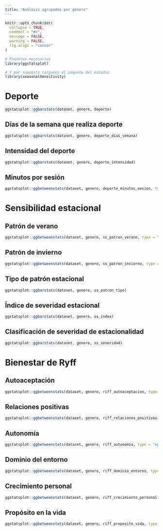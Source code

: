 ```yaml
---
title: "Análisis agrupados por género"
---
```


```r
knitr::opts_chunk$set(
  collapse = TRUE,
  comment = "#>",
  message = FALSE,
  warning = FALSE,
  fig.align = "center"
)
```

```r
# Paquetes necesarios
library(ggstatsplot)

# Y por supuesto cargamos el paquete del estudio
library(seasonalSensitivity)
```

# Deporte

```r
ggstatsplot::ggbarstats(dataset, genero, deporte)
```

## Días de la semana que realiza deporte

```r
ggstatsplot::ggbarstats(dataset, genero, deporte_dias_semana)
```


## Intensidad del deporte

```r
ggstatsplot::ggbarstats(dataset, genero, deporte_intensidad)
```


## Minutos por sesión

```r
ggstatsplot::ggbetweenstats(dataset, genero, deporte_minutos_sesion, type = "np")
```

# Sensibilidad estacional

## Patrón de verano

```r
ggstatsplot::ggbetweenstats(dataset, genero, ss_patron_verano, type = "np")
```


## Patrón de invierno

```r
ggstatsplot::ggbetweenstats(dataset, genero, ss_patron_invierno, type = "np")
```


## Tipo de patrón estacional

```r
ggstatsplot::ggbarstats(dataset, genero, ss_patron_tipo)
```

## Índice de severidad estacional

```r
ggstatsplot::ggbarstats(dataset, genero, ss_index)
```

## Clasificación de severidad de estacionalidad

```r
ggstatsplot::ggbarstats(dataset, genero, ss_severidad)
```

# Bienestar de Ryff

## Autoaceptación

```r
ggstatsplot::ggbetweenstats(dataset, genero, riff_autoaceptacion, type = "np")
```

## Relaciones positivas

```r
ggstatsplot::ggbetweenstats(dataset, genero, riff_relaciones_positivas, type = "np")
```

## Autonomía

```r
ggstatsplot::ggbetweenstats(dataset, genero, riff_autonomia, type = "np")
```


## Dominio del entorno

```r
ggstatsplot::ggbetweenstats(dataset, genero, riff_dominio_entorno, type = "np")
```

## Crecimiento personal

```r
ggstatsplot::ggbetweenstats(dataset, genero, riff_crecimiento_personal, type = "np")
```

## Propósito en la vida

```r
ggstatsplot::ggbetweenstats(dataset, genero, riff_proposito_vida, type = "np")
```

